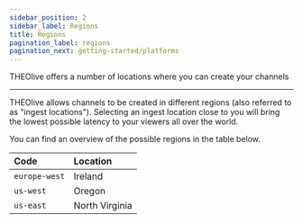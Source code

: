 ```yaml
---
sidebar_position: 2
sidebar_label: Regions
title: Regions
pagination_label: regions
pagination_next: getting-started/platforms
---
```


THEOlive offers a number of locations where you can create your channels

---

THEOlive allows channels to be created in different regions (also referred to as "ingest locations"). Selecting an ingest location close to you will bring the lowest possible latency to your viewers all over the world. 

You can find an overview of the possible regions in the table below.

| Code          | Location       |
| :------------ | :------------- |
| `europe-west` | Ireland        |
| `us-west`     | Oregon         |
| `us-east`     | North Virginia |